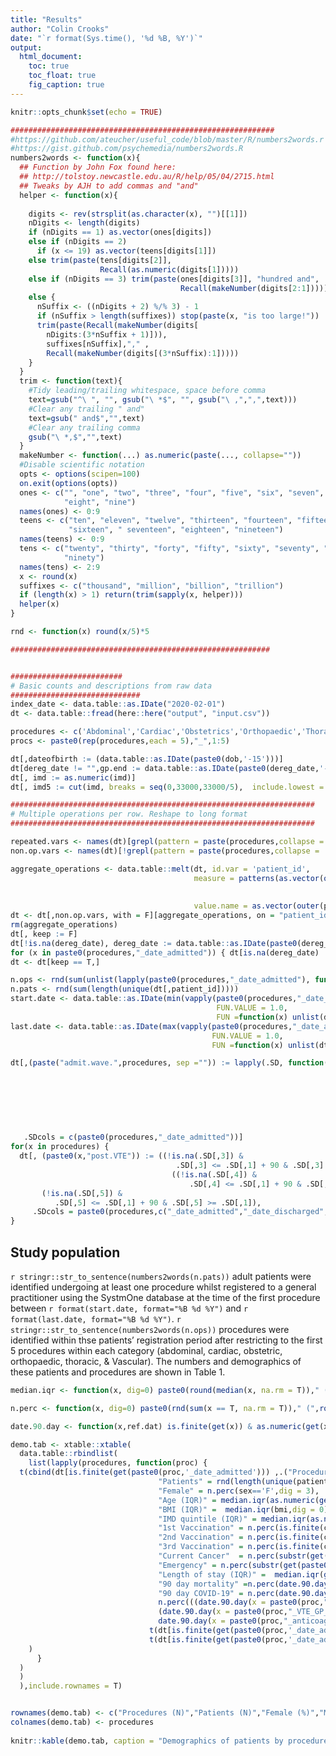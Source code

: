 ```yaml
---
title: "Results"
author: "Colin Crooks"
date: "`r format(Sys.time(), '%d %B, %Y')`"
output: 
  html_document:
    toc: true
    toc_float: true
    fig_caption: true
---
```





```r
knitr::opts_chunk$set(echo = TRUE)

###########################################################
#https://github.com/ateucher/useful_code/blob/master/R/numbers2words.r
#https://gist.github.com/psychemedia/numbers2words.R
numbers2words <- function(x){
  ## Function by John Fox found here: 
  ## http://tolstoy.newcastle.edu.au/R/help/05/04/2715.html
  ## Tweaks by AJH to add commas and "and"
  helper <- function(x){
    
    digits <- rev(strsplit(as.character(x), "")[[1]])
    nDigits <- length(digits)
    if (nDigits == 1) as.vector(ones[digits])
    else if (nDigits == 2)
      if (x <= 19) as.vector(teens[digits[1]])
    else trim(paste(tens[digits[2]],
                    Recall(as.numeric(digits[1]))))
    else if (nDigits == 3) trim(paste(ones[digits[3]], "hundred and", 
                                      Recall(makeNumber(digits[2:1]))))
    else {
      nSuffix <- ((nDigits + 2) %/% 3) - 1
      if (nSuffix > length(suffixes)) stop(paste(x, "is too large!"))
      trim(paste(Recall(makeNumber(digits[
        nDigits:(3*nSuffix + 1)])),
        suffixes[nSuffix],"," ,
        Recall(makeNumber(digits[(3*nSuffix):1]))))
    }
  }
  trim <- function(text){
    #Tidy leading/trailing whitespace, space before comma
    text=gsub("^\ ", "", gsub("\ *$", "", gsub("\ ,",",",text)))
    #Clear any trailing " and"
    text=gsub(" and$","",text)
    #Clear any trailing comma
    gsub("\ *,$","",text)
  }  
  makeNumber <- function(...) as.numeric(paste(..., collapse=""))     
  #Disable scientific notation
  opts <- options(scipen=100) 
  on.exit(options(opts)) 
  ones <- c("", "one", "two", "three", "four", "five", "six", "seven",
            "eight", "nine") 
  names(ones) <- 0:9 
  teens <- c("ten", "eleven", "twelve", "thirteen", "fourteen", "fifteen",
             "sixteen", " seventeen", "eighteen", "nineteen")
  names(teens) <- 0:9 
  tens <- c("twenty", "thirty", "forty", "fifty", "sixty", "seventy", "eighty",
            "ninety") 
  names(tens) <- 2:9 
  x <- round(x)
  suffixes <- c("thousand", "million", "billion", "trillion")     
  if (length(x) > 1) return(trim(sapply(x, helper)))
  helper(x)
}

rnd <- function(x) round(x/5)*5

##########################################################


#########################
# Basic counts and descriptions from raw data
#############################
index_date <- data.table::as.IDate("2020-02-01")
dt <- data.table::fread(here::here("output", "input.csv"))

procedures <- c('Abdominal','Cardiac','Obstetrics','Orthopaedic','Thoracic', 'Vascular')
procs <- paste0(rep(procedures,each = 5),"_",1:5)

dt[,dateofbirth := (data.table::as.IDate(paste0(dob,'-15')))]
dt[dereg_date != "",gp.end := data.table::as.IDate(paste0(dereg_date,'-15'))]
dt[, imd := as.numeric(imd)]
dt[, imd5 := cut(imd, breaks = seq(0,33000,33000/5),  include.lowest = T, ordered_result = F)]

####################################################################
# Multiple operations per row. Reshape to long format
####################################################################

repeated.vars <- names(dt)[grepl(pattern = paste(procedures,collapse = '|'),x = names(dt))]
non.op.vars <- names(dt)[!grepl(pattern = paste(procedures,collapse = '|'),x = names(dt))]

aggregate_operations <- data.table::melt(dt, id.var = 'patient_id',
                                         measure = patterns(as.vector(outer(paste0(procedures,'_[0-9]'),
                                                                            unique(gsub(pattern = paste0(as.vector(outer(procedures,paste0("_",1:5),paste0)),collapse = "|"),replacement = "",x = repeated.vars)),
                                                                            paste0))),
                                         value.name = as.vector(outer(procedures,unique(gsub(pattern = paste0(as.vector(outer(procedures,paste0("_",1:5),paste0)),collapse = "|"),replacement = "",x = repeated.vars)),paste0)))
dt <- dt[,non.op.vars, with = F][aggregate_operations, on = "patient_id"]
rm(aggregate_operations)
dt[, keep := F]
dt[!is.na(dereg_date), dereg_date := data.table::as.IDate(paste0(dereg_date,"-30"), format = "%Y-%m-%d")]
for (x in paste0(procedures,"_date_admitted")) { dt[is.na(dereg_date) | x <= dereg_date, keep := T] }
dt <- dt[keep == T,]

n.ops <- rnd(sum(unlist(lapply(paste0(procedures,"_date_admitted"), function(x) dt[is.finite(get(x)),.N]))))
n.pats <- rnd(sum(length(unique(dt[,patient_id]))))
start.date <- data.table::as.IDate(min(vapply(paste0(procedures,"_date_admitted"), 
                                              FUN.VALUE = 1.0,
                                              FUN =function(x) unlist(dt[order(x),x, with = F][1]))))
last.date <- data.table::as.IDate(max(vapply(paste0(procedures,"_date_admitted"), 
                                             FUN.VALUE = 1.0, 
                                             FUN =function(x) unlist(dt[order(-x),x, with = F][1]))))

dt[,(paste("admit.wave.",procedures, sep ="")) := lapply(.SD, function(x) cut(as.numeric(x), breaks =
                                                                                c(as.numeric(data.table::as.IDate("2020-01-01", format = "%Y-%m-%d")), 
                                                                                  as.numeric(data.table::as.IDate("2020-09-01", format = "%Y-%m-%d")),                                       
                                                                                  as.numeric(data.table::as.IDate("2021-05-01", format = "%Y-%m-%d")),
                                                                                  as.numeric(data.table::as.IDate("2021-12-31", format = "%Y-%m-%d")),
                                                                                  as.numeric(data.table::as.IDate("2022-05-01", format = "%Y-%m-%d"))),
                                                                              labels = c("Wave_1","Wave_2","Wave_3","Wave_4"),
                                                                              ordered = T)), 
   .SDcols = c(paste0(procedures,"_date_admitted"))]
for(x in procedures) {
  dt[, (paste0(x,"post.VTE")) := ((!is.na(.SD[,3]) &  
                                     .SD[,3] <= .SD[,1] + 90 & .SD[,3] >= .SD[,1]) | 
                                    ((!is.na(.SD[,4]) &  
                                        .SD[,4] <= .SD[,1] + 90 & .SD[,4] >= .SD[,1]))) & 
       (!is.na(.SD[,5]) &  
          .SD[,5] <= .SD[,1] + 90 & .SD[,5] >= .SD[,1]), 
     .SDcols = paste0(procedures,c("_date_admitted","_date_discharged","_VTE_GP_date","_VTE_HES_date_admitted","_anticoagulation_prescriptions_date"))]  # events flagged at end of episode
}

```

## Study population
`r stringr::str_to_sentence(numbers2words(n.pats))` adult patients were identified undergoing at least one procedure whilst registered to a general practitioner using the SystmOne database at the time of the first procedure between `r format(start.date, format="%B %d %Y")` and `r format(last.date, format="%B %d %Y")`. `r stringr::str_to_sentence(numbers2words(n.ops))` procedures were identified within thse patients' registration period after restricting to the first 5 procedures within each category (abdominal, cardiac, obstetric, orthopaedic,  thoracic, & Vascular). The numbers and demographics of these patients and procedures are shown in Table 1.

```r

median.iqr <- function(x, dig=0) paste0(round(median(x, na.rm = T))," (",paste(round(quantile(x,c(0.25,0.75),na.rm = T),digits = dig),collapse = ","),")")

n.perc <- function(x, dig=0) paste0(rnd(sum(x == T, na.rm = T))," (",round(mean(x,na.rm = T),digits = dig)*100,"%)")

date.90.day <- function(x,ref.dat) is.finite(get(x)) & as.numeric(get(x)) - as.numeric(get(ref.dat)) <= 90  & as.numeric(get(x)) - as.numeric(get(ref.dat)) >=0

demo.tab <- xtable::xtable(
  data.table::rbindlist(
    list(lapply(procedures, function(proc) { 
  t(cbind(dt[is.finite(get(paste0(proc,'_date_admitted'))) ,.("Procedures" = rnd(.N),
                                 "Patients" = rnd(length(unique(patient_id))),
                                 "Female" = n.perc(sex=='F',dig = 3),
                                 "Age (IQR)" = median.iqr(as.numeric(get(paste0(proc,'_date_admitted')) - as.numeric(dateofbirth))/365.25,dig = 0),
                                 "BMI (IQR)" =  median.iqr(bmi,dig = 0),
                                 "IMD quintile (IQR)" = median.iqr(as.numeric(imd5),dig = 0),
                                 "1st Vaccination" = n.perc(is.finite(covid_vaccine_dates_1) & get(paste0(proc,'_date_admitted'))  - covid_vaccine_dates_1 >= 14,dig = 3),
                                 "2nd Vaccination" = n.perc(is.finite(covid_vaccine_dates_2) & get(paste0(proc,'_date_admitted'))  - covid_vaccine_dates_2 >= 14,dig = 3),
                                 "3rd Vaccination" = n.perc(is.finite(covid_vaccine_dates_3) & get(paste0(proc,'_date_admitted'))  - covid_vaccine_dates_3 >= 14,dig = 3),
                                 "Current Cancer"  = n.perc(substr(get(paste0(proc,'_primary_diagnosis')),1,1) =='C',dig = 3),
                                 "Emergency" = n.perc(substr(get(paste0(proc,'_admission_method')),1,1) == "2",dig = 3),
                                 "Length of stay (IQR)" =  median.iqr(get(paste0(proc,'_date_discharged')) - get(paste0(proc,'_date_admitted')),dig = 0),
                                 "90 day mortality" =n.perc(date.90.day(x = 'date_death_ons', ref.dat = paste0(proc,'_date_admitted')),dig = 4),
                                 "90 day COVID-19" = n.perc(date.90.day(x = paste0(proc,'_date'), ref.dat = paste0(proc,'_date_admitted')),dig = 3),
                                 n.perc(((date.90.day(x = paste0(proc,"_VTE_HES_date_admitted"), ref.dat = paste0(proc,'_date_admitted'))) |
                                 (date.90.day(x = paste0(proc,"_VTE_GP_date"), ref.dat = paste0(proc,'_date_admitted')))) &
                                 date.90.day(x = paste0(proc,"_anticoagulation_prescriptions_date"), ref.dat = paste0(proc,'_date_admitted')),dig = 4))],
                               t(dt[is.finite(get(paste0(proc,'_date_admitted'))) ,rnd(.N), keyby = region][,V1]),
                               t(dt[is.finite(get(paste0(proc,'_date_admitted'))),rnd(.N), by = .(.grp = eval(parse(text = paste0(proc,'_primary_diagnosis'))))][order(-V1), do.call(paste,c(.SD, sep = ": "))][1:5]))
    )
      }
  )
  )
  ),include.rownames = T)


rownames(demo.tab) <- c("Procedures (N)","Patients (N)","Female (%)","Median Age, years (IQR)","Median BMI (IQR)","IMD quintile (IQR)","1st Vaccination (%)","2nd Vaccination (%)","3rd Vaccination (%)","Cancer diagnosis (%)", "Emergency (%)","Median length of stay (IQR)","90 day mortality (%)","90 day COVID-19 (%)","90 day VTE","Region: Other","East of England","East Midlands","London","North East","North West","South East","South West","West Midlands","Yorkshire and the Humber", "Top 5 primary diagnoses: 1", "2","3","4","5")[1:nrow(demo.tab)]
colnames(demo.tab) <- procedures
                        
knitr::kable(demo.tab, caption = "Demographics of patients by procedure type with counts rounded to nearest 5")
```
